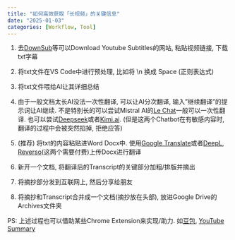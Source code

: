 ```yaml
---
title: "如何高效获取「长视频」的关键信息"
date: "2025-01-03"
categories: [Workflow, Tool]
---
```


1.  去[DownSub](https://downsub.com/)等可以Download Youtube Subtitles的网站, 粘贴视频链接, 下载txt字幕

2.  将txt文件在VS Code中进行预处理, 比如将 \\n 换成 Space (正则表达式)

3.  将txt文件喂给AI让其详细总结

4.  由于一般文档太长AI没法一次性翻译, 可以让AI分次翻译, 输入"继续翻译"的提示词让AI继续. 不是特别长的可以尝试Mistral AI的[Le Chat](https://chat.mistral.ai/chat)一般可以一次性翻译. 也可以尝试[Deepseek](https://chat.deepseek.com/)或者[Kimi.ai](https://kimi.moonshot.cn/). (但是这两个Chatbot在有敏感内容时, 翻译的过程中会被突然掐掉, 拒绝应答)

5.  (推荐) 将txt的内容粘贴进Word Docx中. 使用[Google Translate](https://translate.google.com/?sl=en&tl=zh-CN&op=docs)或者[DeepL](https://www.deepl.com/en/translator/files), [Reverso](https://documents.reverso.net/Default.aspx?lang=en)(这两个需要付费)上传Docx进行翻译

6.  新开一个文档, 将翻译后的Transcript的关键部分加粗/排版并摘出

7.  将摘抄部分发到互联网上, 然后分享给朋友

8.  将摘抄和Transcript合并成一个文档(摘抄放在头部), 放进Google Drive的Archives文件夹

PS: 上述过程也可以借助某些Chrome Extension来实现/助力. 如[豆包](https://chromewebstore.google.com/detail/%E8%B1%86%E5%8C%85%EF%BC%8C%E6%B5%8F%E8%A7%88%E5%99%A8-ai-%E5%8A%A9%E6%89%8B/dbjibobgilijgolhjdcbdebjhejelffo), [YouTube Summary](https://chromewebstore.google.com/detail/youtube-summary-with-chat/nmmicjeknamkfloonkhhcjmomieiodli?hl=en-US)